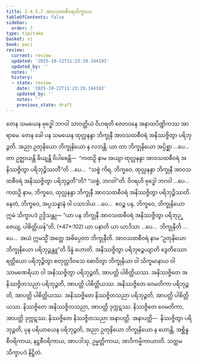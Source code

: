 ```yaml
---
title: 2.4.5.7 အာဝသထစီဝရသိက္ခာပဒ
tableOfContents: false
sidebar:
  order: 7
type: tipitaka
basket: vi
book: paci
review:
  current: review
  updated: '2025-10-22T11:23:29.144193'
  updated_by: ''
  notes: ''
  history:
  - state: review
    date: '2025-10-22T11:23:29.144193'
    updated_by: ''
    notes: ''
    previous_state: draft
---
```



<ReviewStatus review={frontmatter.review} showDetails={true} />

<HypothesisAnnotation frontmatter={frontmatter} />

<DynamicBreadcrumb />

<Division number="1003" book="paci" e="ch" v="2" p="398">

<Paragraph number="3051" book="paci">
တေန သမယေန ဗုဒ္ဓေါ ဘဂဝါ သာဝတ္ထိယံ ဝိဟရတိ ဇေတဝနေ အနာထပိဏ္ဍိကဿ အာရာမေ. တေန ခေါ ပန သမယေန ထုလ္လနန္ဒာ ဘိက္ခုနီ အာဝသထစီဝရံ အနိဿဇ္ဇိတွာ ပရိဘုဉ္ဇတိ. အညာ ဥတုနိယော ဘိက္ခုနိယော န လဘန္တိ.
</Paragraph>

<Paragraph number="3052" book="paci">
ယာ တာ ဘိက္ခုနိယော အပ္ပိစ္ဆာ …ပေ…  တာ ဥဇ္ဈာယန္တိ ခိယျန္တိ ဝိပါစေန္တိ—  “ကထဉှိ နာမ အယျာ ထုလ္လနန္ဒာ အာဝသထစီဝရံ အနိဿဇ္ဇိတွာ ပရိဘုဉ္ဇိဿတီ”တိ …ပေ…  “သစ္စံ ကိရ, ဘိက္ခဝေ, ထုလ္လနန္ဒာ ဘိက္ခုနီ အာဝသထစီဝရံ အနိဿဇ္ဇိတွာ ပရိဘုဉ္ဇတီ”တိ? “သစ္စံ, ဘဂဝါ”တိ. ဝိဂရဟိ ဗုဒ္ဓေါ ဘဂဝါ …ပေ…  ကထဉှိ နာမ, ဘိက္ခဝေ, ထုလ္လနန္ဒာ ဘိက္ခုနီ အာဝသထစီဝရံ အနိဿဇ္ဇိတွာ ပရိဘုဉ္ဇိဿတိ. နေတံ, ဘိက္ခဝေ, အပ္ပသန္နာနံ ဝါ ပသာဒါယ …ပေ…  ဧဝဉ္စ ပန, ဘိက္ခဝေ, ဘိက္ခုနိယော ဣမံ သိက္ခာပဒံ ဥဒ္ဒိသန္တု—
</Paragraph>

</Division>
<Division number="1004" book="paci" e="ch" v="2" p="399">

<Paragraph number="3053" book="paci">
<Emphasis>“ယာ ပန ဘိက္ခုနီ အာဝသထစီဝရံ အနိဿဇ္ဇိတွာ ပရိဘုဉ္ဇေယျ, ပါစိတ္တိယန်”</Emphasis>တိ. (*47*:<Emphasis>102</Emphasis>)
</Paragraph>

</Division>
<Division number="1005" book="paci" e="ch" v="2" p="399">

<Paragraph number="3054" book="paci">
<Emphasis>ယာ ပနာ</Emphasis>တိ ယာ ယာဒိသာ …ပေ…  <Emphasis>ဘိက္ခုနီ</Emphasis>တိ …ပေ…  အယံ ဣမသ္မိံ အတ္ထေ အဓိပ္ပေတာ ဘိက္ခုနီတိ.
</Paragraph>

<Paragraph number="3055" book="paci">
<Emphasis>အာဝသထစီဝရံ</Emphasis> နာမ “ဥတုနိယော ဘိက္ခုနိယော ပရိဘုဉ္ဇန္တူ”တိ ဒိန္နံ ဟောတိ.
</Paragraph>

<Paragraph number="3056" book="paci">
<Emphasis>အနိဿဇ္ဇိတွာ ပရိဘုဉ္ဇေယျာ</Emphasis>တိ ဒွေတိဿော ရတ္တိယော ပရိဘုဉ္ဇိတွာ စတုတ္ထဒိဝသေ ဓောဝိတွာ ဘိက္ခုနိယာ ဝါ သိက္ခမာနာယ ဝါ သာမဏေရိယာ ဝါ အနိဿဇ္ဇိတွာ ပရိဘုဉ္ဇတိ, အာပတ္တိ ပါစိတ္တိယဿ.
</Paragraph>

</Division>
<Division number="1006" book="paci" e="ch" v="2" p="399">

<Paragraph number="3057" book="paci">
အနိဿဇ္ဇိတေ အနိဿဇ္ဇိတသညာ ပရိဘုဉ္ဇတိ, အာပတ္တိ ပါစိတ္တိယဿ. အနိဿဇ္ဇိတေ ဝေမတိကာ ပရိဘုဉ္ဇတိ, အာပတ္တိ ပါစိတ္တိယဿ. အနိဿဇ္ဇိတေ နိဿဇ္ဇိတသညာ ပရိဘုဉ္ဇတိ, အာပတ္တိ ပါစိတ္တိယဿ.
</Paragraph>

<Paragraph number="3058" book="paci">
နိဿဇ္ဇိတေ အနိဿဇ္ဇိတသညာ, အာပတ္တိ ဒုက္ကဋဿ. နိဿဇ္ဇိတေ ဝေမတိကာ, အာပတ္တိ ဒုက္ကဋဿ. နိဿဇ္ဇိတေ နိဿဇ္ဇိတသညာ အနာပတ္တိ.
</Paragraph>

</Division>
<Division number="1007" book="paci" e="ch" v="2" p="399">

<Paragraph number="3059" book="paci">
အနာပတ္တိ—  နိဿဇ္ဇိတွာ ပရိဘုဉ္ဇတိ, ပုန ပရိယာယေန ပရိဘုဉ္ဇတိ, အညာ ဥတုနိယော ဘိက္ခုနိယော န ဟောန္တိ, အစ္ဆိန္နစီဝရိကာယ, နဋ္ဌစီဝရိကာယ, အာပဒါသု, ဥမ္မတ္တိကာယ, အာဒိကမ္မိကာယာတိ.

</Paragraph>
</Division>

<Paragraph number="3060" type="center" book="paci">
သတ္တမသိက္ခာပဒံ နိဋ္ဌိတံ.
</Paragraph>